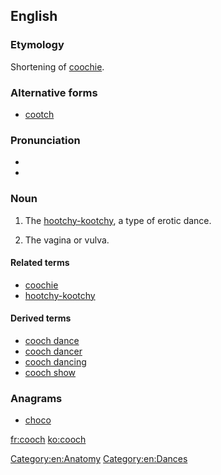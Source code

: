 ==English==

===Etymology===
Shortening of [[coochie]].

===Alternative forms===
* [[cootch]]

===Pronunciation===
* {{IPA|/kuːtʃ/|lang=en}}
* {{rhymes|uːtʃ|lang=en}}

===Noun===
{{en-noun|es}}

# {{context|US|obsolete|lang=en}} The [[hootchy-kootchy]], a type of erotic dance.
# {{context|chiefly US|slang|lang=en}} The vagina or vulva.

====Related terms====
* [[coochie]]
* [[hootchy-kootchy]]

====Derived terms====
* [[cooch dance]]
* [[cooch dancer]]
* [[cooch dancing]]
* [[cooch show]]

===Anagrams===
* [[choco#English|choco]]

[[Category:en:Anatomy]]
[[Category:en:Dances]]

[[fr:cooch]]
[[ko:cooch]]